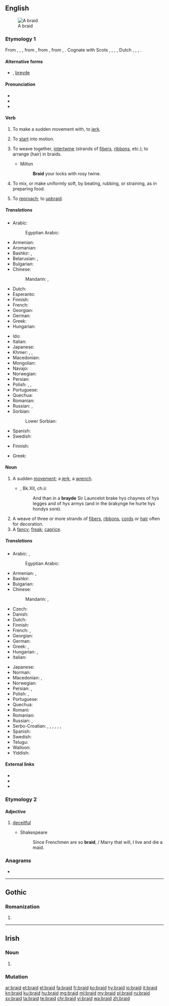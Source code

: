 ==English==
{{wikipedia}}
[[Image:Flechten 2.jpg|thumb|A braid]]

===Etymology 1===
From {{etyl|enm|en}} {{m|enm|braiden}}, {{m|enm|breiden}}, {{m|enm|bræiden}}, from {{etyl|ang|en}} {{m|ang|breġdan||to move quickly, pull, shake, swing, throw (wrestling), draw (sword), drag; bend, weave, braid, knit, join together; change color, vary, be transformed; bind, knot; move, be pulled; flash}}, from {{etyl|gem-pro|en}} {{m|gem-pro|*bregdaną||to flicker, flutter, jerk, tug, twitch, flinch, move, swing}}, from {{etyl|ine-pro|en}} {{m|ine-pro|*bʰrēḱ-}}, {{m|ine-pro|*bʰrēǵ-||to shine, shimmer}}. Cognate with Scots {{m|sco|brade}}, {{m|sco|braid||to move quickly or suddenly}}, {{cog|stq|braidje||to knit}}, {{cog|fy|breidzje}}, Dutch {{m|nl|breien||to knit}}, {{cog|nds|breiden}}, {{cog|bar|bretten||to move quickly, twitch}}, {{cog|is|bregða||to move quickly, jerk}}.

====Alternative forms====
* {{l|en|brayde}} {{qualifier|obsolete}}, [[breyde]] {{qualifier|obsolete}}

====Pronunciation====
* {{IPA|/bɹeɪd/|lang=en}}
* {{homophones|brayed|lang=en}}
* {{rhymes|eɪd|lang=en}}

====Verb====
{{en-verb|braids|braiding|braided|braided|past_ptc2=browden|past_ptc2_qual=obsolete}}

# {{lb|en|obsolete|transitive}} To make a sudden movement with, to [[jerk]].
# {{lb|en|archaic|intransitive}} To [[start]] into motion.
# {{lb|en|transitive}} To weave together, [[intertwine]] (strands of [[fibers]], [[ribbon]]s, etc.); to arrange (hair) in braids.
#* Milton
#*: '''Braid''' your locks with rosy twine.
# To mix, or make uniformly soft, by beating, rubbing, or straining, as in preparing food.
# {{lb|en|obsolete}} To [[reproach]]; to [[upbraid]].
#: {{rfquotek|Shakespeare}}

=====Translations=====
{{trans-top|to intertwine}}
* Arabic: {{t|ar|يُضَفِر|sc=Deva}}
*: Egyptian Arabic: {{t|arz|يضفر|tr=yeḍafar|sc=Arab}}
* Armenian: {{t+|hy|հյուսել}}
* Aromanian: {{t|rup|mpiltescu}}
* Bashkir: {{t|ba|ишеү|sc=Cyrl}}, {{t|ba|үреү|sc=Cyrl}}
* Belarusian: {{t|be|плесці|tr=pljésci|sc=Cyrl|impf}}, {{t|be|сплесці|tr=spljésci|sc=Cyrl|pf}}
* Bulgarian: {{t+|bg|сплитам}}
* Chinese:
*: Mandarin: {{t+|cmn|編織|sc=Hani}}, {{t+|cmn|编织|tr=biānzhī|sc=Hani}}
* Dutch: {{t+|nl|vlechten}}
* Esperanto: {{t-needed|eo}}
* Finnish: {{t+|fi|letittää}}
* French: {{t+|fr|tresser}}
* Georgian: {{t-needed|ka}}
* German: {{t+|de|flechten}}
* Greek: {{t+|el|πλέκω}}
* Hungarian: {{t+|hu|befon}}
{{trans-mid}}
* Ido: {{t+|io|tresigar}}
* Italian: {{t+|it|intrecciare}}
* Japanese: {{t|ja|編む|tr=あむ, amu|sc=Jpan}}
* Khmer: {{t+|km|ស្រែះ|tr=sreh|sc=Khmr}}, {{t+|km|ក្រង|tr=krɑɑŋ|sc=Khmr}}, {{t+|km|ត្បាញ|tr=tbaaɲ|sc=Khmr}}
* Macedonian: {{t|mk|испреплетува|tr=ispreplétuva}}
* Mongolian: {{t+|mn|сүлжих|sc=Cyrl}}
* Navajo: {{t|nv|yibizh}}
* Norwegian: {{t+|no|flette}}
* Persian: {{t+|fa|بافتن|tr=bâftan|sc=fa-Arab}}
* Polish: {{t+|pl|pleść|impf}}, {{t+|pl|splatać|impf}}, {{t|pl|spleść|pf}}
* Portuguese: {{t+|pt|trançar|f}}
* Quechua: {{t|qu|simp'ay}}
* Romanian: {{t+|ro|împleti}}
* Russian: {{t+|ru|плести́|impf}}, {{t+|ru|сплести́|pf}}
* Sorbian:
*: Lower Sorbian: {{t|dsb|plasć|impf}}
* Spanish: {{t+|es|trenzar}}
* Swedish: {{t+|sv|fläta}}
{{trans-bottom}}

{{trans-top|to mix by beating, rubbing etc.}}
* Finnish: {{t+|fi|vaivata}}
{{trans-mid}}
* Greek: {{t+|el|ζυμώνω}}
{{trans-bottom}}

====Noun====
{{en-noun}}

# {{lb|en|obsolete}} A sudden [[movement]]; a [[jerk]], a [[wrench]]. {{defdate|11<sup>th</sup>-17<sup>th</sup>c.}}
#* {{RQ:Mlry MrtArthr2}}, Bk.XII, ch.ii:
#*: And than in a '''brayde''' Sir Launcelot brake hys chaynes of hys legges and of hys armys (and in the brakynge he hurte hys hondys sore){{nb...}}.
#: {{rfquotek|Sackville}}
# A weave of three or more strands of [[fiber]]s, [[ribbon]]s, [[cord]]s or [[hair]] often for decoration. {{defdate|from 16<sup>th</sup>c.}}
# A [[fancy]]; [[freak]]; [[caprice]].
#: {{rfquotek|R. Hyrde}}

=====Translations=====
{{trans-top|weave of three or more strands}}
* Arabic: {{t|ar|جَدِيلَة|f}}, {{t|ar|ضَفِيرَة|f}}
*: Egyptian Arabic: {{t|arz|ضفيرة|f|tr=ḍefiira|sc=Arab}}
* Armenian: {{t+|hy|հյուսք}}, {{t+|hy|ծամ}}
* Bashkir: {{t|ba|толом|sc=Cyrl}}
* Bulgarian: {{t|bg|плитка|f}}
* Chinese:
*: Mandarin: {{t+|cmn|辮子|sc=Hani}}, {{t+|cmn|辫子|tr=biànzi|sc=Hani}}
* Czech: {{t+|cs|cop|m}}
* Danish: {{t|da|fletning|c}}
* Dutch: {{t+|nl|vlecht}}
* Finnish: {{t+|fi|letti}}
* French: {{t+|fr|tresse|f}}, {{t+|fr|natte|f}}
* Georgian: {{t-needed|ka}}
* German: {{t+|de|Zopf|m}}
* Greek: {{t+|el|πλεξίδα|f}}, {{t+|el|πλόκαμος|m}}
* Hungarian: {{t+|hu|copf}}, {{t+|hu|hajfonat}}
* Italian: {{t+|it|treccia|f}}
{{trans-mid}}
* Japanese: {{t|ja|組み紐|tr=くみひも, kumihimo|sc=Jpan}}
* Norman: {{t|nrf|tresse|f}}
* Macedonian: {{t|mk|плетенка|f|tr=plétenka}}, {{t|mk|плетеница|f|tr=pleténica}}
* Norwegian: {{t+|no|flette|m|f}}
* Persian: {{t|fa|گیس بافت|tr=gis-bâft|sc=fa-Arab}}, {{t+|fa|گیس|tr=gis|sc=fa-Arab}}
* Polish: {{t+|pl|warkocz|m}}, {{t+|pl|kosa}} {{qualifier|obsolete}}
* Portuguese: {{t+|pt|trança|f}}
* Quechua: {{t|qu|simp'a}}
* Romani: {{t|rom|chunra|f}}
* Romanian: {{t+|ro|împletitură|m}}
* Russian: {{t+|ru|коса́|f}}, {{t+|ru|галу́н|m}}
* Serbo-Croatian: {{t+|sh|gajtan|m}}, {{t+|sh|širit|m}}, {{t+|sh|tkanica|f}}, {{t+|sh|kika|f}}, {{t+|sh|pletenica|f}}, {{t|sh|кика|f}}, {{t|sh|плетеница|f}}
* Spanish: {{t+|es|trenza|f}}
* Swedish: {{t+|sv|fläta|c}}
* Telugu: {{t+|te|జడ|sc=Telu}}
* Walloon: {{t+|wa|trexhe}}
* Yiddish: {{t|yi|צאָפּ|m}}
{{trans-bottom}}

====External links====
* {{R:Webster 1913}}
* {{R:Century 1911}}
* {{commonslite}}

===Etymology 2===

====Adjective====
{{en-adj}}

# {{lb|en|obsolete}} [[deceitful]]
#* Shakespeare
#*: Since Frenchmen are so '''braid''', / Marry that will, I live and die a maid.

===Anagrams===
* {{l|en|rabid}}

----

==Gothic==

===Romanization===
{{got-rom}}

# {{got-romanization of|𐌱𐍂𐌰𐌹𐌳}}

----

==Irish==

===Noun===
{{head|ga|noun form|g=f}}

# {{lb|ga|archaic|dialectal}} {{inflection of|brad||dat|s|lang=ga}}

===Mutation===
{{ga mut cons|b|raid}}

[[ar:braid]]
[[et:braid]]
[[el:braid]]
[[fa:braid]]
[[fr:braid]]
[[ko:braid]]
[[hy:braid]]
[[io:braid]]
[[it:braid]]
[[kn:braid]]
[[ku:braid]]
[[hu:braid]]
[[mg:braid]]
[[ml:braid]]
[[my:braid]]
[[pl:braid]]
[[ru:braid]]
[[sv:braid]]
[[ta:braid]]
[[te:braid]]
[[chr:braid]]
[[vi:braid]]
[[wa:braid]]
[[zh:braid]]